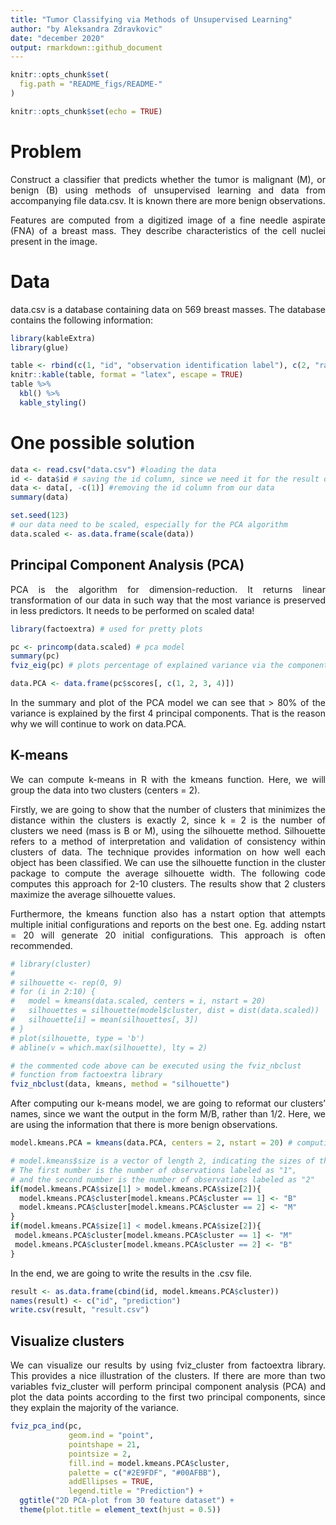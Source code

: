 ```yaml
---
title: "Tumor Classifying via Methods of Unsupervised Learning"
author: "by Aleksandra Zdravkovic"
date: "december 2020"
output: rmarkdown::github_document
---
```

<style>
body {
text-align: justify}
</style>

```r
knitr::opts_chunk$set(
  fig.path = "README_figs/README-"
)
```

```r
knitr::opts_chunk$set(echo = TRUE)
```

# Problem

Construct a classifier that predicts whether the tumor is malignant (M), or benign (B) using methods of unsupervised learning and data from accompanying file data.csv. It is known there are more benign observations.

Features are computed from a digitized image of a fine needle aspirate (FNA) of a breast mass. They describe characteristics of the cell nuclei present in the image.

# Data

data.csv is a database containing data on 569 breast masses. The database contains the following information:

```r
library(kableExtra)
library(glue)

table <- rbind(c(1, "id", "observation identification label"), c(2, "radius", "mean of distances from center to points on the perimeter"), c(3, "texture", "standard deviation of gray-scale values"), c(4, "perimeter", "perimeter of the mass"), c(5, "area", "area of the mass"), c(6, "smoothness", "local variation in radius lengths"), c(7, "compactness", "$\\dfrac{perimeter^2}{area} - 1$"), c(8, "concavity", "severity of concave portions of the contour"), c(9, "concave points", "number of concave portions of the contour"), c(10, "symmetry", "symmetry of the mass"), c(12, "fractal dimension", " \"coastline approximation\" - 1"))
knitr::kable(table, format = "latex", escape = TRUE)
table %>%
  kbl() %>%
  kable_styling()
```

# One possible solution

```r
data <- read.csv("data.csv") #loading the data
id <- data$id # saving the id column, since we need it for the result data frame
data <- data[, -c(1)] #removing the id column from our data
summary(data)

set.seed(123)
# our data need to be scaled, especially for the PCA algorithm
data.scaled <- as.data.frame(scale(data))
```


## Principal Component Analysis (PCA)

PCA is the algorithm for dimension-reduction. It returns linear transformation of our data in such way that the most variance is preserved in less predictors.
It needs to be performed on scaled data!

```r
library(factoextra) # used for pretty plots

pc <- princomp(data.scaled) # pca model
summary(pc)
fviz_eig(pc) # plots percentage of explained variance via the components

data.PCA <- data.frame(pc$scores[, c(1, 2, 3, 4)])
```

In the summary and plot of the PCA model we can see that > 80% of the variance is explained by the first 4 principal components. That is the reason why we will continue to work on data.PCA.  

## K-means

We can compute k-means in R with the kmeans function. Here, we will group the data into two clusters (centers = 2).

Firstly, we are going to show that the number of clusters that minimizes the distance within the clusters is exactly 2, since k = 2 is the number of clusters we need (mass is B or M), using the silhouette method.
Silhouette refers to a method of interpretation and validation of consistency within clusters of data. The technique provides information on how well each object has been classified.
We can use the silhouette function in the cluster package to compute the average silhouette width. The following code computes this approach for 2-10 clusters. The results show that 2 clusters maximize the average silhouette values.

Furthermore, the kmeans function also has a nstart option that attempts multiple initial configurations and reports on the best one. Eg. adding nstart = 20 will generate 20 initial configurations. This approach is often recommended.

```r
# library(cluster)
# 
# silhouette <- rep(0, 9)
# for (i in 2:10) {
#   model = kmeans(data.scaled, centers = i, nstart = 20)
#   silhouettes = silhouette(model$cluster, dist = dist(data.scaled))
#   silhouette[i] = mean(silhouettes[, 3])
# }
# plot(silhouette, type = 'b')
# abline(v = which.max(silhouette), lty = 2)

# the commented code above can be executed using the fviz_nbclust
# function from factoextra library
fviz_nbclust(data, kmeans, method = "silhouette")
```

After computing our k-means model, we are going to reformat our clusters' names, since we want the output in the form M/B, rather than 1/2. Here, we are using the information that there is more benign observations.

```r
model.kmeans.PCA = kmeans(data.PCA, centers = 2, nstart = 20) # computing kmeans model

# model.kmeans$size is a vector of length 2, indicating the sizes of the clusters.
# The first number is the number of observations labeled as "1",
# and the second number is the number of observations labeled as "2"
if(model.kmeans.PCA$size[1] > model.kmeans.PCA$size[2]){
  model.kmeans.PCA$cluster[model.kmeans.PCA$cluster == 1] <- "B"
  model.kmeans.PCA$cluster[model.kmeans.PCA$cluster == 2] <- "M"
}
if(model.kmeans.PCA$size[1] < model.kmeans.PCA$size[2]){
 model.kmeans.PCA$cluster[model.kmeans.PCA$cluster == 1] <- "M"
 model.kmeans.PCA$cluster[model.kmeans.PCA$cluster == 2] <- "B"
}
```

In the end, we are going to write the results in the .csv file.

```r
result <- as.data.frame(cbind(id, model.kmeans.PCA$cluster))
names(result) <- c("id", "prediction")
write.csv(result, "result.csv")
```



## Visualize clusters

We can visualize our results by using fviz_cluster from factoextra library. This provides a nice illustration of the clusters. If there are more than two variables fviz_cluster will perform principal component analysis (PCA) and plot the data points according to the first two principal components, since they explain the majority of the variance.

```r
fviz_pca_ind(pc,
             geom.ind = "point",
             pointshape = 21,
             pointsize = 2,
             fill.ind = model.kmeans.PCA$cluster,
             palette = c("#2E9FDF", "#00AFBB"),
             addEllipses = TRUE,
             legend.title = "Prediction") + 
  ggtitle("2D PCA-plot from 30 feature dataset") +
  theme(plot.title = element_text(hjust = 0.5))

```

